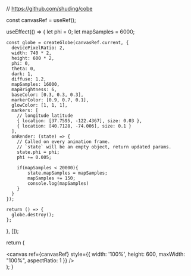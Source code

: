
// https://github.com/shuding/cobe

  const canvasRef = useRef();

  useEffect(() => {
    let phi = 0;
    let mapSamples = 6000;

    const globe = createGlobe(canvasRef.current, {
      devicePixelRatio: 2,
      width: 740 * 2,
      height: 600 * 2,
      phi: 0,
      theta: 0,
      dark: 1,
      diffuse: 1.2,
      mapSamples: 16000,
      mapBrightness: 6,
      baseColor: [0.3, 0.3, 0.3],
      markerColor: [0.9, 0.7, 0.1],
      glowColor: [1, 1, 1],
      markers: [
        // longitude latitude
        { location: [37.7595, -122.4367], size: 0.03 },
        { location: [40.7128, -74.006], size: 0.1 }
      ],
      onRender: (state) => {
        // Called on every animation frame.
        // `state` will be an empty object, return updated params.
        state.phi = phi;
        phi += 0.005;

        if(mapSamples < 20000){
            state.mapSamples = mapSamples;
            mapSamples += 150;
            console.log(mapSamples)
        }
      }
    });

    return () => {
      globe.destroy();
    };
  }, []);

  return (
    <div className="App">
      <canvas
        ref={canvasRef}
        style={{ width: '100%', height: 600, maxWidth: "100%", aspectRatio: 1 }}
      />
    </div>
  );
}